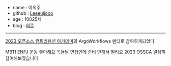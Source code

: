 - name : 이의주
- github : [Leeeuijooo](https://github.com/Leeeuijooo)
- age : 10025세
- blog : [의주](https://velog.io/@euijoo3233)

---
[2023 오픈소스 컨트리뷰션 아카데미](https://www.oss.kr/ossca_23_projects/show/f0db6627-fba2-40e3-ac42-9e9acd00340f)의 ArgoWorkflows 멘티로 참여하게되었다

MBTI ENFJ
운동 좋아해요
목욜날 면접인데 준비 안해서 떨려요
2023 OSSCA 열심히 참여해보겠습니다
